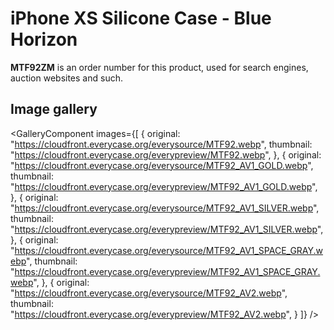 
# iPhone XS Silicone Case - Blue Horizon

<Callout type='info' emoji='👉🏻'>**MTF92ZM** is an order number for this product, used for search engines, auction websites and such.</Callout>

## Image gallery

<GalleryComponent
    images={[
      {
        original: "https://cloudfront.everycase.org/everysource/MTF92.webp",
        thumbnail: "https://cloudfront.everycase.org/everypreview/MTF92.webp",
      },
      {
        original: "https://cloudfront.everycase.org/everysource/MTF92_AV1_GOLD.webp",
        thumbnail: "https://cloudfront.everycase.org/everypreview/MTF92_AV1_GOLD.webp",
      },
      {
        original: "https://cloudfront.everycase.org/everysource/MTF92_AV1_SILVER.webp",
        thumbnail: "https://cloudfront.everycase.org/everypreview/MTF92_AV1_SILVER.webp",
      },
      {
        original: "https://cloudfront.everycase.org/everysource/MTF92_AV1_SPACE_GRAY.webp",
        thumbnail: "https://cloudfront.everycase.org/everypreview/MTF92_AV1_SPACE_GRAY.webp",
      },
      {
        original: "https://cloudfront.everycase.org/everysource/MTF92_AV2.webp",
        thumbnail: "https://cloudfront.everycase.org/everypreview/MTF92_AV2.webp",
      }
    ]}
  />
